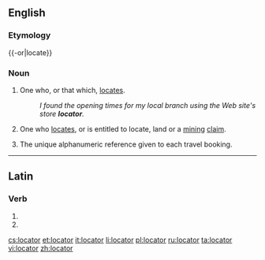 ==English==
{{wikipedia|dab=locator}}

===Etymology===
{{-or|locate}}

===Noun===
{{en-noun}}

# One who, or that which, [[locate]]s.
#: ''I found the opening times for my local branch using the Web site's store '''locator'''.''
# {{US}} One who [[locate]]s, or is entitled to locate, land or a [[mining]] [[claim]].
# {{context|travel industry}} The unique alphanumeric reference given to each travel booking.

----

==Latin==

===Verb===
{{la-verb-form|locātor}}

# {{conjugation of|loco|locō|2|s|fut|pass|imp|lang=la}}
# {{conjugation of|loco|locō|3|s|fut|pass|imp|lang=la}}

[[cs:locator]]
[[et:locator]]
[[it:locator]]
[[li:locator]]
[[pl:locator]]
[[ru:locator]]
[[ta:locator]]
[[vi:locator]]
[[zh:locator]]